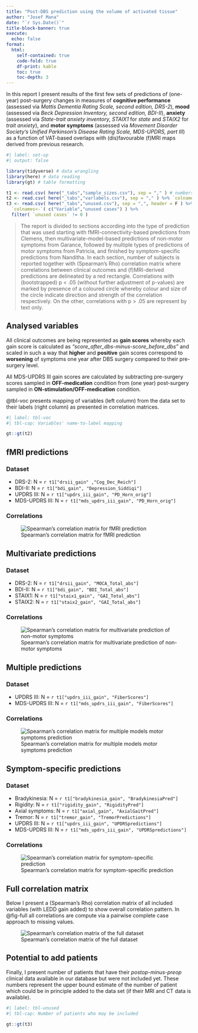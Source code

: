 ```yaml
---
title: "Post-DBS prediction using the volume of activated tissue"
author: "Josef Mana"
date: "`r Sys.Date()`"
title-block-banner: true
execute:
  echo: false
format:
  html: 
    self-contained: true
    code-fold: true
    df-print: kable
    toc: true
    toc-depth: 3
---
```


In this report I present results of the first few sets of predictions of (one-year) post-surgery changes in measures of **cognitive performance** (assessed via *Mattis Dementia Rating Scale, second edition, DRS-2*), **mood** (assessed via *Beck Depression Inventory, second edition, BDI-II*), **anxiety** (assessed via *State-trait anxiety inventory, STAIX1* for *state* and *STAIX2* for *trait anxiety*), and **motor symptoms** (assessed via *Movement Disorder Society's Unified Parkinson's Disease Rating Scale, MDS-UPDRS, part III*) as a function of VAT-based overlaps with (dis)favourable (f)MRI maps derived from previous research.

```r
#| label: set-up
#| output: false

library(tidyverse) # data wrangling
library(here) # data reading
library(gt) # table formatting

t1 <- read.csv( here("_tabs","sample_sizes.csv"), sep = "," ) # numbers of observations per variable pair
t2 <- read.csv( here("_tabs","varlabels.csv"), sep = "," ) %>% `colnames<-`( c( "Variable name", "Label" ) )
t3 <- read.csv( here("_tabs","unused.csv"), sep = ",", header = F ) %>%
  `colnames<-`( c("Variable","unused cases") ) %>%
  filter( `unused cases` != 0 )
```

>The report is divided to sections according into the type of prediction that was used starting with fMRI-connectivity-based predictions from Clemens, then multivariate-model-based predictions of non-motor symptoms from Garance, followed by multiple types of predictions of motor symptoms from Patricia, and finished by symptom-specific predictions from Nanditha. In each section, number of subjects is reported together with (Spearman's Rho) correlation matrix where correlations between clinical outcomes and (f)MRI-derived predictions are delineated by a red rectangle. Correlations with (bootstrapped) p < .05 (without further adjustment of p-values) are marked by presence of a coloured circle whereby colour and size of the circle indicate direction and strength of the correlation respectively. On the other, correlations with p > .05 are represent by text only.

## Analysed variables

::: {.callout-note}
All clinical outcomes are being represented as **gain scores** whereby each gain score is calculated as *"score_after_dbs-minus-score_before_dbs"* and scaled in such a way that **higher** and **positive** gain scores correspond to **worsening** of symptoms one year after DBS surgery compared to their pre-surgery level.
:::

::: {.callout-warning}
All MDS-UPDRS III gain scores are calculated by subtracting pre-surgery scores sampled in **OFF-medication** condition from (one year) post-surgery sampled in **ON-stimulation/OFF-medication** condition.
:::

:::{.callout-tip}
@tbl-voc presents mapping of variables (left column) from the data set to their labels (right column) as presented in correlation matrices.
:::

```r
#| label: tbl-voc
#| tbl-cap: Variables' name-to-label mapping

gt::gt(t2)
```

## fMRI predictions

### Dataset

- DRS-2: N = `r t1["drsii_gain" ,"Cog_Dec_Reich"]`
- BDI-II: N = `r t1["bdi_gain", "Depression_Siddiqi"]`
- UPDRS III: N = `r t1["updrs_iii_gain", "PD_Horn_orig"]`
- MDS-UPDRS III: N = `r t1["mds_updrs_iii_gain", "PD_Horn_orig"]`

### Correlations

![Spearman's correlation matrix for fMRI prediction](../_figs/corrmat_fMRI.jpg){#fig-fMRI}

## Multivariate predictions

### Dataset

- DRS-2: N = `r t1["drsii_gain", "MOCA_Total_abs"]`
- BDI-II: N = `r t1["bdi_gain", "BDI_Total_abs"]`
- STAIX1: N = `r t1["staix1_gain", "GAI_Total_abs"]`
- STAIX2: N = `r t1["staix2_gain", "GAI_Total_abs"]`

### Correlations

![Spearman's correlation matrix for multivariate prediction of non-motor symptoms](../_figs/corrmat_multivariate.jpg){#fig-multivar}

## Multiple predictions

### Dataset

- UPDRS III: N = `r t1["updrs_iii_gain", "FiberScores"]`
- MDS-UPDRS III: N = `r t1["mds_updrs_iii_gain", "FiberScores"]`

### Correlations

![Spearman's correlation matrix for multiple models motor symptoms prediction](../_figs/corrmat_multiple.jpg){#fig-multip}

## Symptom-specific predictions

### Dataset

- Bradykinesia: N = `r t1["bradykinesia_gain", "BradykinesiaPred"]`
- Rigidity: N = `r t1["rigidity_gain", "RigidityPred"]`
- Axial symptoms: N = `r t1["axial_gain", "AxialGaitPred"]`
- Tremor: N = `r t1["tremor_gain", "TremorPredictions"]`
- UPDRS III: N = `r t1["updrs_iii_gain", "UPDRSpredictions"]`
- MDS-UPDRS III: N = `r t1["mds_updrs_iii_gain", "UPDRSpredictions"]`

### Correlations

![Spearman's correlation matrix for symptom-specific prediction](../_figs/corrmat_symptom.jpg){#fig-symp}

## Full correlation matrix

:::{.callout-note}
Below I present a (Spearman's Rho) correlation matrix of all included variables (with LEDD gain added) to show overall correlation pattern. In @fig-full all correlations are compute via a pairwise complete case approach to missing values.
:::

![Spearman's correlation matrix of the full dataset](../_figs/corrmat_full.jpg){#fig-full}


## Potential to add patients

:::{.callout-tip}
Finally, I present number of patients that have their *postop-minus-preop* clinical data available in our database but were not included yet. These numbers represent the upper bound estimate of the number of patient which could be in principle added to the data set (if their MRI and CT data is available).
:::

```r
#| label: tbl-unused
#| tbl-cap: Number of patients who may be included

gt::gt(t3)
```